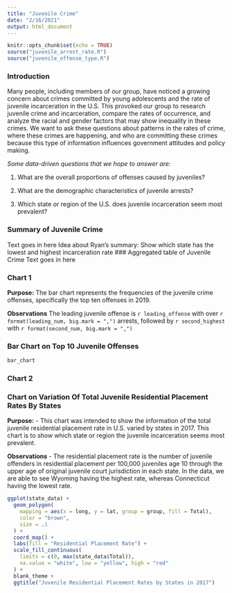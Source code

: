 ```yaml
---
title: "Juvenile Crime"
date: "2/16/2021"
output: html_document
---
```


```r
knitr::opts_chunk$set(echo = TRUE)
source("juvenile_arrest_rate.R")
source("juvenile_offense_type.R")
```

### Introduction
Many people, including members of our group, have noticed a growing concern about crimes committed by young adolescents and the rate of juvenile incarceration in the U.S. This provoked our group to research juvenile crime and incarceration, compare the rates of occurrence, and analyze the racial and gender factors that may show inequality in these crimes. We want to ask these questions about patterns in the rates of crime, where these crimes are happening, and who are committing these crimes because this type of information influences government attitudes and policy making.

_Some data-driven questions that we hope to answer are:_

 1. What are the overall proportions of offenses caused by juveniles?

 2. What are the demographic characteristics of juvenile arrests?

 3. Which state or region of the U.S. does juvenile incarceration seem most prevalent?
 
### Summary of Juvenile Crime
Text goes in here
Idea about Ryan's summary: Show which state has the lowest and highest incarceration rate
### Aggregated table of Juvenile Crime
Text goes in here

### Chart 1
**Purpose:**
The bar chart represents the frequencies of the juvenile crime offenses,
specifically the top ten offenses in 2019.

**Observations**
The leading juvenile offense is `r leading_offense` with over 
`r format(leading_num, big.mark = ",")` arrests, followed by `r second_highest`
with `r format(second_num, big.mark = ",")`

### Bar Chart on Top 10 Juvenile Offenses
```r
bar_chart
```

### Chart 2

### Chart on Variation Of Total Juvenile Residential Placement Rates By States
**Purpose:** 
- This chart was intended to show the information of the total juvenile residential placement rate in U.S. varied by states in 2017. This chart is to show which state or region the juvenile incarceration seems most prevalent.

**Observations**
- The residential placement rate is the number of juvenile offenders in residential placement per 100,000 juveniles age 10 through the upper age of original juvenile court jurisdiction in each state. In the data, we are able to see Wyoming having the highest rate, whereas Connecticut having the lowest rate. 

```r
ggplot(state_data) +
  geom_polygon(
    mapping = aes(x = long, y = lat, group = group, fill = Total),
    color = "brown",
    size = .1
  ) +
  coord_map() +
  labs(fill = "Residential Placement Rate") +
  scale_fill_continuous(
    limits = c(0, max(state_data$Total)),
    na.value = "white", low = "yellow", high = "red"
  ) +
  blank_theme +
  ggtitle("Juvenile Residential Placement Rates by States in 2017")
```
